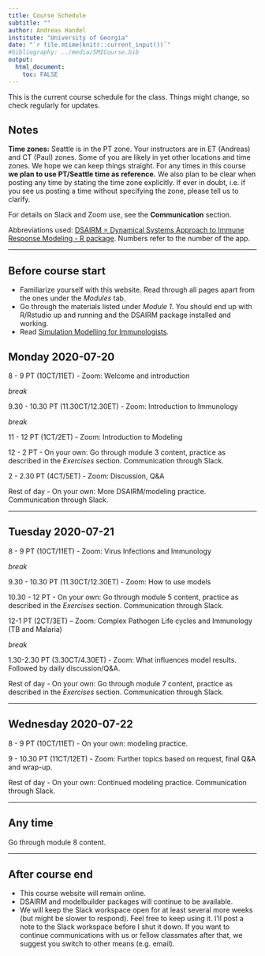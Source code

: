 ```yaml
---
title: Course Schedule
subtitle: ""
author: Andreas Handel
institute: "University of Georgia"
date: "`r file.mtime(knitr::current_input())`"
#bibliography: ../media/SMICourse.bib
output: 
  html_document:
    toc: FALSE
---
```


This is the current course schedule for the class. Things might change, so check regularly for updates.

## Notes

**Time zones:** Seattle is in the PT zone. Your instructors are in ET (Andreas) and CT (Paul) zones. Some of you are likely in yet other locations and time zones. We hope we can keep things straight. For any times in this course **we plan to use PT/Seattle time as reference.** We also plan to be clear when posting any time by stating the time zone explicitly. If ever in doubt, i.e. if you see us posting a time without specifying the zone, please tell us to clarify. 

For details on Slack and Zoom use, see the __Communication__ section.

Abbreviations used: [DSAIRM = Dynamical Systems Approach to Immune Response Modeling - R package](https://ahgroup.github.io/DSAIRM/). Numbers refer to the number of the app. 

***


## Before course start

* Familiarize yourself with this website. Read through all pages apart from the ones under the _Modules_ tab.
* Go through the materials listed under _Module 1_. You should end up with R/Rstudio up and running and the DSAIRM package installed and working. 
* Read [Simulation Modelling for Immunologists](https://handelgroup.uga.edu/publication/2020-handel-natrevimm/).


## Monday 2020-07-20

8 - 9 PT (10CT/11ET) - Zoom: Welcome and introduction 

_break_

9.30 - 10.30 PT (11.30CT/12.30ET) - Zoom: Introduction to Immunology 

_break_

11 - 12 PT (1CT/2ET) - Zoom: Introduction to Modeling 

12 - 2 PT - On your own: Go through module 3 content, practice as described in the _Exercises_ section. Communication through Slack.  

2 - 2.30 PT (4CT/5ET) - Zoom: Discussion, Q&A

Rest of day - On your own: More DSAIRM/modeling practice. Communication through Slack.  

***

## Tuesday 2020-07-21

8 - 9 PT (10CT/11ET) - Zoom: Virus Infections and Immunology

_break_

9.30 - 10.30 PT (11.30CT/12.30ET) - Zoom: How to use models

10.30 - 12 PT - On your own: Go through module 5 content, practice as described in the _Exercises_ section. Communication through Slack.  

12-1 PT (2CT/3ET) – Zoom: Complex Pathogen Life cycles and Immunology (TB and Malaria)

_break_

1.30-2.30 PT (3.30CT/4.30ET) - Zoom: What influences model results. Followed by daily discussion/Q&A.

Rest of day - On your own: Go through module 7 content, practice as described in the _Exercises_ section. Communication through Slack.  

***

## Wednesday 2020-07-22

8 - 9 PT (10CT/11ET) - On your own: modeling practice.

9 - 10.30 PT (11CT/12ET) - Zoom: Further topics based on request, final Q&A and wrap-up. 

Rest of day - On your own: Continued modeling practice. Communication through Slack.  

***

## Any time

Go through module 8 content.

***


## After course end

* This course website will remain online. 
* DSAIRM and modelbuilder packages will continue to be available.
* We will keep the Slack workspace open for at least several more weeks (but might be slower to respond). Feel free to keep using it. I'll post a note to the Slack workspace before I shut it down. If you want to continue communications with us or fellow classmates after that, we suggest you switch to other means (e.g. email).

